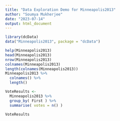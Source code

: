 ```yaml
---
title: "Data Exploration Demo for Minneapolis2013"
author: "Soumya Mukherjee"
date: "2023-07-14"
output: html_document
---
```


```r
library(dcData)
data("Minneapolis2013", package = "dcData")

help(Minneapolis2013)
head(Minneapolis2013)
nrow(Minneapolis2013)
colnames(Minneapolis2013)
length(colnames(Minneapolis2013))
Minneapolis2013 %>%
  colnames() %>%
  length()

VoteResults <-
  Minneapolis2013 %>%
  group_by( First ) %>% 
  summarise( votes = n() )

VoteResults
```
